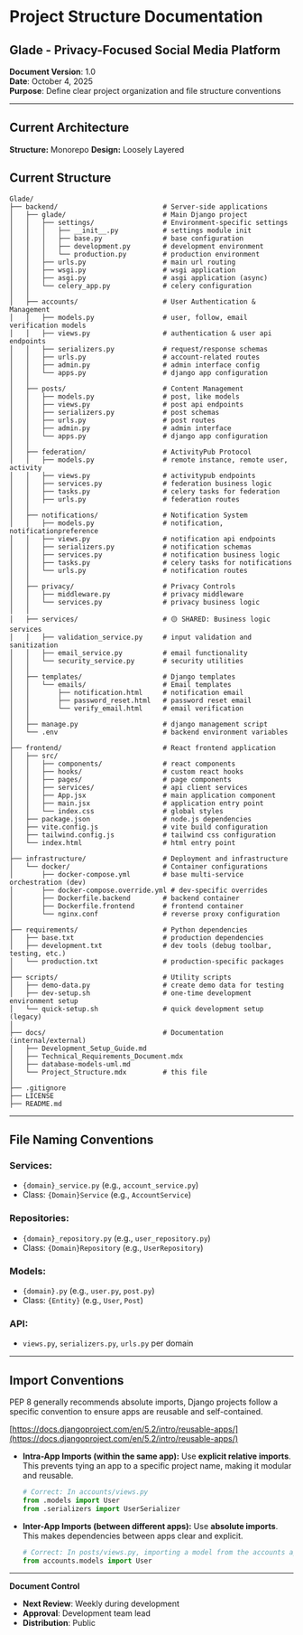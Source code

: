 # Project Structure Documentation
## Glade - Privacy-Focused Social Media Platform

**Document Version**: 1.0  
**Date**: October 4, 2025  
**Purpose**: Define clear project organization and file structure conventions

---

## Current Architecture

**Structure:** Monorepo
**Design:** Loosely Layered


## Current Structure

```
Glade/
├── backend/                          # Server-side applications
│   ├── glade/                        # Main Django project
│   │   ├── settings/                 # Environment-specific settings
│   │   │   ├── __init__.py           # settings module init
│   │   │   ├── base.py               # base configuration
│   │   │   ├── development.py        # development environment
│   │   │   └── production.py         # production environment
│   │   ├── urls.py                   # main url routing
│   │   ├── wsgi.py                   # wsgi application
│   │   ├── asgi.py                   # asgi application (async)
│   │   └── celery_app.py             # celery configuration
│   │
│   ├── accounts/                     # User Authentication & Management
│   │   ├── models.py                 # user, follow, email verification models
│   │   ├── views.py                  # authentication & user api endpoints
│   │   ├── serializers.py            # request/response schemas
│   │   ├── urls.py                   # account-related routes
│   │   ├── admin.py                  # admin interface config
│   │   └── apps.py                   # django app configuration
│   │
│   ├── posts/                        # Content Management
│   │   ├── models.py                 # post, like models
│   │   ├── views.py                  # post api endpoints
│   │   ├── serializers.py            # post schemas
│   │   ├── urls.py                   # post routes
│   │   ├── admin.py                  # admin interface
│   │   └── apps.py                   # django app configuration
│   │
│   ├── federation/                   # ActivityPub Protocol
│   │   ├── models.py                 # remote instance, remote user, activity
│   │   ├── views.py                  # activitypub endpoints
│   │   ├── services.py               # federation business logic
│   │   ├── tasks.py                  # celery tasks for federation
│   │   ├── urls.py                   # federation routes
│   │
│   ├── notifications/                # Notification System
│   │   ├── models.py                 # notification, notificationpreference
│   │   ├── views.py                  # notification api endpoints
│   │   ├── serializers.py            # notification schemas
│   │   ├── services.py               # notification business logic
│   │   ├── tasks.py                  # celery tasks for notifications
│   │   └── urls.py                   # notification routes
│   │
│   ├── privacy/                      # Privacy Controls
│   │   ├── middleware.py             # privacy middleware
│   │   └── services.py               # privacy business logic
│   │
│   ├── services/                     # 🟡 SHARED: Business logic services
│   │   ├── validation_service.py     # input validation and sanitization
│   │   ├── email_service.py          # email functionality
│   │   └── security_service.py       # security utilities
│   │
│   ├── templates/                    # Django templates
│   │   └── emails/                   # Email templates
│   │       ├── notification.html     # notification email
│   │       ├── password_reset.html   # password reset email
│   │       └── verify_email.html     # email verification
│   │
│   ├── manage.py                     # django management script
│   └── .env                          # backend environment variables
│
├── frontend/                         # React frontend application
│   ├── src/
│   │   ├── components/               # react components
│   │   ├── hooks/                    # custom react hooks
│   │   ├── pages/                    # page components
│   │   ├── services/                 # api client services
│   │   ├── App.jsx                   # main application component
│   │   ├── main.jsx                  # application entry point
│   │   └── index.css                 # global styles
│   ├── package.json                  # node.js dependencies
│   ├── vite.config.js                # vite build configuration
│   ├── tailwind.config.js            # tailwind css configuration
│   └── index.html                    # html entry point
│
├── infrastructure/                   # Deployment and infrastructure
│   └── docker/                       # Container configurations
│       ├── docker-compose.yml        # base multi-service orchestration (dev)
│       ├── docker-compose.override.yml # dev-specific overrides
│       ├── Dockerfile.backend        # backend container
│       ├── Dockerfile.frontend       # frontend container
│       └── nginx.conf                # reverse proxy configuration
│
├── requirements/                     # Python dependencies
│   ├── base.txt                      # production dependencies
│   ├── development.txt               # dev tools (debug toolbar, testing, etc.)
│   └── production.txt                # production-specific packages
│
├── scripts/                          # Utility scripts
│   ├── demo-data.py                  # create demo data for testing
│   ├── dev-setup.sh                  # one-time development environment setup
│   └── quick-setup.sh                # quick development setup (legacy)
│
├── docs/                             # Documentation (internal/external)
│   ├── Development_Setup_Guide.md
│   ├── Technical_Requirements_Document.mdx
│   ├── database-models-uml.md        
│   └── Project_Structure.mdx         # this file
│
├── .gitignore
├── LICENSE                           
├── README.md                         
```

---

## File Naming Conventions

### **Services:**
- `{domain}_service.py` (e.g., `account_service.py`)
- Class: `{Domain}Service` (e.g., `AccountService`)

### **Repositories:**
- `{domain}_repository.py` (e.g., `user_repository.py`)
- Class: `{Domain}Repository` (e.g., `UserRepository`)

### **Models:**
- `{domain}.py` (e.g., `user.py`, `post.py`)
- Class: `{Entity}` (e.g., `User`, `Post`)

### **API:**
- `views.py`, `serializers.py`, `urls.py` per domain

---

## Import Conventions

PEP 8 generally recommends absolute imports, Django projects follow a specific convention to ensure apps are reusable and self-contained.

[https://docs.djangoproject.com/en/5.2/intro/reusable-apps/](https://docs.djangoproject.com/en/5.2/intro/reusable-apps/)

- **Intra-App Imports (within the same app):** Use **explicit relative imports**. This prevents tying an app to a specific project name, making it modular and reusable.

  ```python
  # Correct: In accounts/views.py
  from .models import User
  from .serializers import UserSerializer
  ```

- **Inter-App Imports (between different apps):** Use **absolute imports**. This makes dependencies between apps clear and explicit.

  ```python
  # Correct: In posts/views.py, importing a model from the accounts app
  from accounts.models import User
  ```
---

**Document Control**
- **Next Review**: Weekly during development
- **Approval**: Development team lead
- **Distribution**: Public